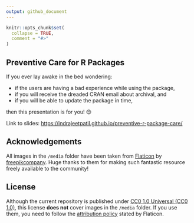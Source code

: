 ```yaml
---
output: github_document
---
```


```r
knitr::opts_chunk$set(
  collapse = TRUE,
  comment = "#>"
)
```

## Preventive Care for R Packages

If you ever lay awake in the bed wondering:

- if the users are having a bad experience while using the package,
- if you will receive the dreaded CRAN email about archival, and
- if you will be able to update the package in time,

then this presentation is for you! 😊

Link to slides: <https://indrajeetpatil.github.io/preventive-r-package-care/>

## Acknowledgements

All images in the `/media` folder have been taken from [Flaticon](www.flaticon.com) by [freepikcompany](https://www.freepikcompany.com/). Huge thanks to them for making such fantastic resource freely available to the community!

## License

Although the current repository is published under [CC0 1.0 Universal (CC0 1.0)](https://creativecommons.org/publicdomain/zero/1.0/), this license **does not** cover  images in the `/media` folder. If you use them, you need to follow the [attribution policy](https://support.flaticon.com/s/article/Attribution-How-when-and-where-FI?language=en_US) stated by Flaticon.
